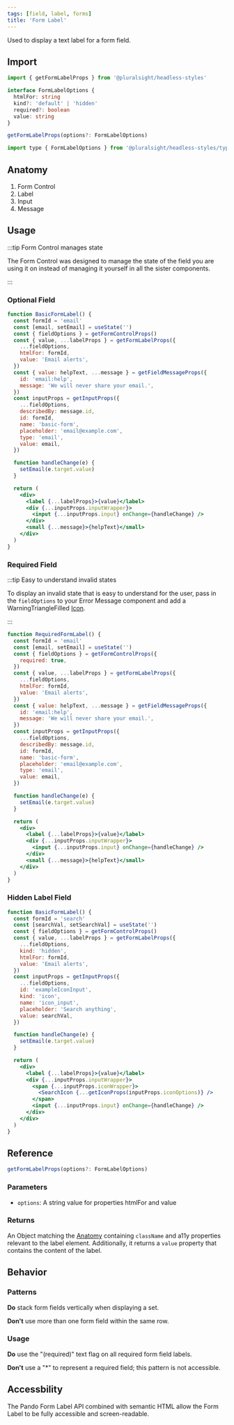 ```yaml
---
tags: [field, label, forms]
title: 'Form Label'
---
```



<p className="size-xxl">Used to display a text label for a form field.</p>

<DocsLinkBar
  github="https://github.com/pluralsight/pando/tree/main/packages/headless-styles/src/components/FormLabel"
  figma="https://www.figma.com/file/ZmH4XsZS5WnKeo28ylM5x1/Pando-UI-kit-(Web)?node-id=1214%3A50560&t=YLA3FBYLefNvfeuf-0"
/>

## Import

```javascript
import { getFormLabelProps } from '@pluralsight/headless-styles'
```

```typescript
interface FormLabelOptions {
  htmlFor: string
  kind?: 'default' | 'hidden'
  required?: boolean
  value: string
}

getFormLabelProps(options?: FormLabelOptions)
```

```javascript
import type { FormLabelOptions } from '@pluralsight/headless-styles/types'
```

## Anatomy

1. Form Control
2. Label
3. Input
4. Message

## Usage

:::tip Form Control manages state

The Form Control was designed to manage the state of the field you are using it on instead of managing it yourself in all the sister components.

:::

### Optional Field

```jsx live
function BasicFormLabel() {
  const formId = 'email'
  const [email, setEmail] = useState('')
  const { fieldOptions } = getFormControlProps()
  const { value, ...labelProps } = getFormLabelProps({
    ...fieldOptions,
    htmlFor: formId,
    value: 'Email alerts',
  })
  const { value: helpText, ...message } = getFieldMessageProps({
    id: 'email:help',
    message: 'We will never share your email.',
  })
  const inputProps = getInputProps({
    ...fieldOptions,
    describedBy: message.id,
    id: formId,
    name: 'basic-form',
    placeholder: 'email@example.com',
    type: 'email',
    value: email,
  })

  function handleChange(e) {
    setEmail(e.target.value)
  }

  return (
    <div>
      <label {...labelProps}>{value}</label>
      <div {...inputProps.inputWrapper}>
        <input {...inputProps.input} onChange={handleChange} />
      </div>
      <small {...message}>{helpText}</small>
    </div>
  )
}
```

### Required Field

:::tip Easy to understand invalid states

To display an invalid state that is easy to understand for the user, pass in the `fieldOptions` to your Error Message component and add a WarningTriangleFilled [Icon](../general/icons.mdx).

:::

```jsx live
function RequiredFormLabel() {
  const formId = 'email'
  const [email, setEmail] = useState('')
  const { fieldOptions } = getFormControlProps({
    required: true,
  })
  const { value, ...labelProps } = getFormLabelProps({
    ...fieldOptions,
    htmlFor: formId,
    value: 'Email alerts',
  })
  const { value: helpText, ...message } = getFieldMessageProps({
    id: 'email:help',
    message: 'We will never share your email.',
  })
  const inputProps = getInputProps({
    ...fieldOptions,
    describedBy: message.id,
    id: formId,
    name: 'basic-form',
    placeholder: 'email@example.com',
    type: 'email',
    value: email,
  })

  function handleChange(e) {
    setEmail(e.target.value)
  }

  return (
    <div>
      <label {...labelProps}>{value}</label>
      <div {...inputProps.inputWrapper}>
        <input {...inputProps.input} onChange={handleChange} />
      </div>
      <small {...message}>{helpText}</small>
    </div>
  )
}
```

### Hidden Label Field

```jsx live
function BasicFormLabel() {
  const formId = 'search'
  const [searchVal, setSearchVal] = useState('')
  const { fieldOptions } = getFormControlProps()
  const { value, ...labelProps } = getFormLabelProps({
    ...fieldOptions,
    kind: 'hidden',
    htmlFor: formId,
    value: 'Email alerts',
  })
  const inputProps = getInputProps({
    ...fieldOptions,
    id: 'exampleIconInput',
    kind: 'icon',
    name: 'icon_input',
    placeholder: 'Search anything',
    value: searchVal,
  })

  function handleChange(e) {
    setEmail(e.target.value)
  }

  return (
    <div>
      <label {...labelProps}>{value}</label>
      <div {...inputProps.inputWrapper}>
        <span {...inputProps.iconWrapper}>
          <SearchIcon {...getIconProps(inputProps.iconOptions)} />
        </span>
        <input {...inputProps.input} onChange={handleChange} />
      </div>
    </div>
  )
}
```

## Reference

```typescript
getFormLabelProps(options?: FormLabelOptions)
```

### Parameters

- `options`: A string value for properties htmlFor and value

### Returns

An Object matching the [Anatomy](#anatomy) containing `className` and a11y properties relevant to the label element. Additionally, it returns a `value` property that contains the content of the label.

## Behavior

### Patterns

**Do** stack form fields vertically when displaying a set.

**Don't** use more than one form field within the same row.

### Usage

**Do** use the "(required)" text flag on all required form field labels.

**Don't** use a "\*" to represent a required field; this pattern is not accessible.

## Accessbility

The Pando Form Label API combined with semantic HTML allow the Form Label to be fully accessible and screen-readable.

